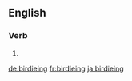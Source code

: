 ==English==

===Verb===
{{head|en}}

# {{present participle of|birdie}}

[[de:birdieing]]
[[fr:birdieing]]
[[ja:birdieing]]